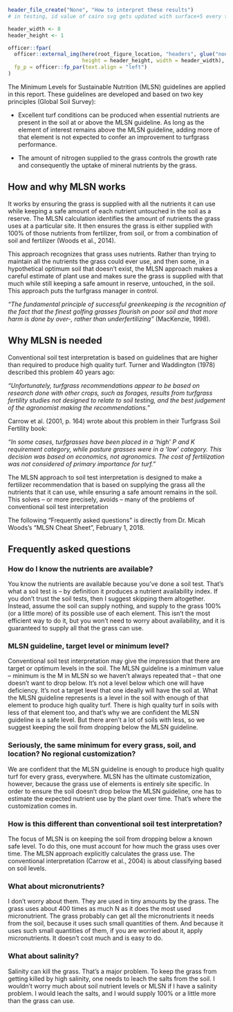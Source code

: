 
\newpage


```r
header_file_create("None", "How to interpret these results")
# in testing, id value of cairo svg gets updated with surface+5 every time (starts at 1, then 6, 11, etc)

header_width <- 8
header_height <- 1

officer::fpar(
  officer::external_img(here(root_figure_location, "headers", glue("none_testing_how_to_interpret_these_results_plot.png")), 
                        height = header_height, width = header_width),
  fp_p = officer::fp_par(text.align = "left")
)
```

The Minimum Levels for Sustainable Nutrition (MLSN) guidelines are applied in this report. These guidelines are developed and based on two key principles (Global Soil Survey):


* Excellent turf conditions can be produced when essential nutrients are present in the soil at or above the MLSN guideline. As long as the element of interest remains above the MLSN guideline, adding more of that element is not expected to confer an improvement to turfgrass performance.  

* The amount of nitrogen supplied to the grass controls the growth rate and consequently the uptake of mineral nutrients by the grass.


## How and why MLSN works

It works by ensuring the grass is supplied with all the nutrients it can use while keeping a safe amount of each nutrient untouched in the soil as a reserve. The MLSN calculation identifies the amount of nutrients the grass uses at a particular site. It then ensures the grass is either supplied with 100% of those nutrients from fertilizer, from soil, or from a combination of soil and fertilizer (Woods et al., 2014).


This approach recognizes that grass uses nutrients. Rather than trying to maintain all the nutrients the grass could ever use, and then some, in a hypothetical optimum soil that doesn’t exist, the MLSN approach makes a careful estimate of plant use and makes sure the grass is supplied with that much while still keeping a safe amount in reserve, untouched, in the soil. This approach puts the turfgrass manager in control. 

_“The fundamental principle of successful greenkeeping is the recognition of the fact that the finest golfing grasses flourish on poor soil and that more harm is done by over-, rather than underfertilizing”_ (MacKenzie, 1998). 

## Why MLSN is needed

Conventional soil test interpretation is based on guidelines that are higher than required to produce high quality turf. Turner and Waddington (1978) described this problem 40 years ago: 

_“Unfortunately, turfgrass recommendations appear to be based on research done with other crops, such as forages, results from turfgrass fertility studies not designed to relate to soil testing, and the best judgement of the agronomist making the recommendations.”_

Carrow et al. (2001, p. 164) wrote about this problem in their Turfgrass Soil Fertility book: 

_“In some cases, turfgrasses have been placed in a ‘high’ P and K requirement category, while pasture grasses were in a ‘low’ category. This decision was based on economics, not agronomics. The cost of fertilization was not considered of primary importance for turf.”_

The MLSN approach to soil test interpretation is designed to make a fertilizer recommendation that is based on supplying the grass all the nutrients that it can use, while ensuring a safe amount remains in the soil. This solves – or more precisely, avoids – many of the problems of conventional soil test interpretation

The following “Frequently asked questions” is directly from Dr. Micah Woods’s “MLSN Cheat Sheet”, February 1, 2018.


## Frequently asked questions

### How do I know the nutrients are available?

You know the nutrients are available because you’ve done a soil test. That’s what a soil test is – by definition it produces a nutrient availability index. If you don’t trust the soil tests, then I suggest skipping them altogether. Instead, assume the soil can supply nothing, and supply to the grass 100% (or a little more) of its possible use of each element. This isn’t the most efficient way to do it, but you won’t need to worry about availability, and it is guaranteed to supply all that the grass can use.

### MLSN guideline, target level or minimum level?

Conventional soil test interpretation may give the impression that there are target or optimum levels in the soil. The MLSN guideline is a minimum value – minimum is the M in MLSN so we haven’t always repeated that – that one doesn’t
want to drop below. It’s not a level below which one will have deficiency. It’s not a target level that one ideally will have the soil at. What the MLSN guideline represents is a level in the soil with enough of that element to produce high quality turf. There is high quality turf in soils with less of that element too, and that’s why we are confident the MLSN guideline is a safe level. But there aren’t a lot of soils with less, so we suggest keeping the soil from dropping below the MLSN guideline. 

### Seriously, the same minimum for every grass, soil, and location? No regional customization? 

We are confident that the MLSN guideline is enough to produce high quality turf for every grass, everywhere. MLSN has the ultimate customization, however, because the grass use of elements is entirely site specific. In order to ensure the soil doesn’t drop below the MLSN guideline, one has to estimate the expected nutrient use by the plant over time. That’s where the customization comes in. 

### How is this different than conventional soil test interpretation? 

The focus of MLSN is on keeping the soil from dropping below a known safe level. To do this, one must account for how much the grass uses over time. The MLSN approach explicitly calculates the grass use. The conventional interpretation (Carrow et al., 2004) is about classifying based on soil levels. 

### What about micronutrients?

I don’t worry about them. They are used in tiny amounts by the grass. The grass uses about 400 times as much N as it does the most used micronutrient. The grass probably can get all the micronutrients it needs from the soil, because it uses such small quantities of them. And because it uses such small quantities of them, if you are worried about it, apply micronutrients. It doesn’t cost much and is easy to do. 

### What about salinity?

Salinity can kill the grass. That’s a major problem. To keep the grass from getting killed by high salinity, one needs to leach the salts from the soil. I wouldn’t worry much about soil nutrient levels or MLSN if I have a salinity problem. I would leach the salts, and I would supply 100% or a little more than the grass can use. 
